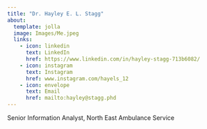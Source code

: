 ```yaml
---
title: "Dr. Hayley E. L. Stagg"
about: 
  template: jolla
  image: Images/Me.jpeg
  links: 
    - icon: linkedin
      text: LinkedIn
      href: https://www.linkedin.com/in/hayley-stagg-713b6082/
    - icon: instagram
      text: Instagram
      href: www.instagram.com/hayels_12
    - icon: envelope
      text: Email
      href: mailto:hayley@stagg.phd
---
```


Senior Information Analyst, North East Ambulance Service

